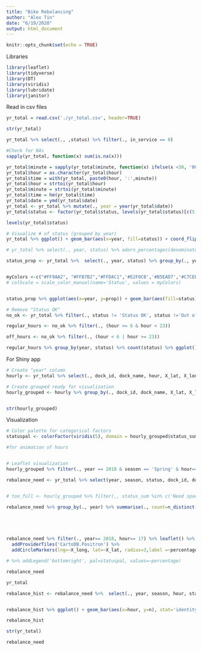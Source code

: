 ```yaml
---
title: "Bike Rebalancing"
author: "Alex Tin"
date: "6/19/2020"
output: html_document
---
```


```r
knitr::opts_chunk$set(echo = TRUE)
```



Libraries
```r
library(leaflet)
library(tidyverse)
library(DT)
library(viridis)
library(lubridate)
library(janitor)
```

Read in csv files
```r

yr_total = read.csv('./yr_total.csv', header=TRUE)


```


```r
str(yr_total)
```

```r
yr_total %>% select(., ,status) %>% filter(., in_service == 0)
```



```r
#Check for NAs
sapply(yr_total, function(x) sum(is.na(x)))

```


```r
yr_total$minute = sapply(yr_total$minute, function(x) ifelse(x <30, '00','30'))
yr_total$hour = as.character(yr_total$hour)
yr_total$time = with(yr_total, paste0(hour, ':',minute))
yr_total$hour = strtoi(yr_total$hour)
yr_total$minute = strtoi(yr_total$minute)
yr_total$time = hm(yr_total$time)
yr_total$date = ymd(yr_total$date)
yr_total <- yr_total %>% mutate(., year = year(yr_total$date))
yr_total$status <- factor(yr_total$status, levels(yr_total$status)[c(5,1,3,6,2,4)])
```

```r
levels(yr_total$status)
```


```r

# Visualize # of status (grouped by year)
yr_total %>% ggplot() + geom_bar(aes(x=year, fill=status)) + coord_flip()

```


```r


# yr_total %>% select(., year, status) %>% adorn_percentages(denominator = 'row') %>% ggplot() + geom_bar(aes(x=year, y=..prop.., fill=status), position = 'stack', stat = 'identity') 

status_prop <- yr_total %>%  select(., year, status) %>% group_by(., year, status) %>% summarise(., sum_count = length(status)) %>% mutate(., prop = prop.table(sum_count))


myColors <-c("#FF9AA2", "#FFB7B2","#FFDAC1",'#E2F0CB','#B5EAD7','#C7CEEA')
# colScale = scale_color_manual(name='Status', values = myColors)


status_prop %>% ggplot(aes(x=year, y=prop)) + geom_bar(aes(fill=status), position='dodge',stat='identity') + scale_fill_manual(values = c("#FF9AA2", "#FFB7B2","#FFDAC1",'#E2F0CB','#B5EAD7','#C7CEEA')) + scale_fill_hue(l=50, c=100)

```


```r
# Remove "Status OK"
no_ok <- yr_total %>% filter(., status != 'Status OK', status !='Out of Service')


```


```r
regular_hours <- no_ok %>% filter(., (hour >= 6 & hour < 23)) 

off_hours <- no_ok %>% filter(., (hour < 6 | hour >= 23))

regular_hours %>% group_by(year, status) %>% count(status) %>% ggplot() + geom_bar()


```


For Shiny app

```r
# Create "year" column
hourly <- yr_total %>% select(., dock_id, dock_name, hour, X_lat, X_long, season, percentage, year)

# Create grouped ready for visualization
hourly_grouped <- hourly %>% group_by(., dock_id, dock_name, X_lat, X_long, year, season, hour) %>% summarise(., avg_pct = mean(percentage)) %>% mutate(., status_sum = cut(avg_pct, breaks = c(-1,0.01, 0.15, 0.85,0.99, 1), labels = c('No bikes','Need bikes','Status OK','Need space','Full')))

```


```r

```


```r
str(hourly_grouped)
```


Visualization
```r


# Color palette for categorical factors
statuspal <- colorFactor(viridis(5), domain = hourly_grouped$status_sum)

#for animation of hours


# Leaflet visualization
hourly_grouped %>% filter(., year == 2018 & season == 'Spring' & hour== 17) %>% leaflet() %>% addProviderTiles('CartoDB.Positron') %>% addCircleMarkers(lng=~X_long, lat=~X_lat, color = ~statuspal(status_sum), popup = ~status_sum, label=~dock_name, radius=3) %>% addLegend('bottomright', pal=statuspal, values=~status_sum)


```


```r
rebalance_need <- yr_total %>% select(year, season, status, dock_id, dock_name, X_long, X_lat, in_service, time, hour, percentage, status) %>% filter(., status %in% c('Need bikes', 'No bikes'))


# too_full <- hourly_grouped %>% filter(., status_sum %in% c('Need space','Full')) %>% group_by(., season, status_sum, hour) %>% agg(status_sum:)
```

```r
rebalance_need %>% group_by(., year) %>% summarise(., count=n_distinct(dock_id))





rebalance_need %>% filter(., year== 2018, hour== 17) %>% leaflet() %>% 
  addProviderTiles('CartoDB.Positron') %>% 
  addCircleMarkers(lng=~X_long, lat=~X_lat, radius=3,label =~percentage, color=~statuspal(percentage)) 

# %>% addLegend('bottomright', pal=statuspal, values=~percentage)
```

```r
rebalance_need

yr_total
```



```r
rebalance_hist <- rebalance_need %>%  select(., year, season, hour, status) %>% group_by(., year, season, hour) %>% count(., status) 


rebalance_hist %>% ggplot() + geom_bar(aes(x=hour, y=n), stat='identity')

```


```r
rebalance_hist
```


```r
str(yr_total)
```


```r
rebalance_need
```


